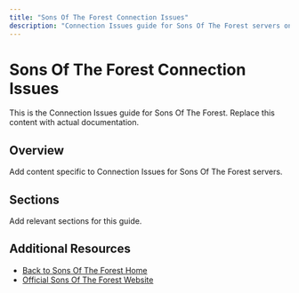 ```yaml
---
title: "Sons Of The Forest Connection Issues"
description: "Connection Issues guide for Sons Of The Forest servers on XGamingServer"
---
```


# Sons Of The Forest Connection Issues

This is the Connection Issues guide for Sons Of The Forest. Replace this content with actual documentation.

## Overview

Add content specific to Connection Issues for Sons Of The Forest servers.

## Sections

Add relevant sections for this guide.

## Additional Resources

- [Back to Sons Of The Forest Home](./index)
- [Official Sons Of The Forest Website](https://example.com)
